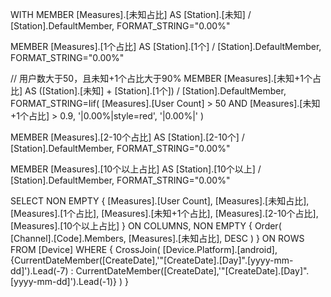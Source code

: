 WITH MEMBER [Measures].[未知占比] AS
[Station].[未知] / [Station].DefaultMember,
FORMAT_STRING="0.00%"

MEMBER [Measures].[1个占比] AS
[Station].[1个] / [Station].DefaultMember,
FORMAT_STRING="0.00%"

// 用户数大于50，且未知+1个占比大于90%
MEMBER [Measures].[未知+1个占比] AS
([Station].[未知] + [Station].[1个]) / [Station].DefaultMember,
FORMAT_STRING=Iif(
    [Measures].[User Count] > 50 AND [Measures].[未知+1个占比] > 0.9,
    '|0.00%|style=red',
    '|0.00%|'
)

MEMBER [Measures].[2-10个占比] AS
[Station].[2-10个] / [Station].DefaultMember,
FORMAT_STRING="0.00%"

MEMBER [Measures].[10个以上占比] AS
[Station].[10个以上] / [Station].DefaultMember,
FORMAT_STRING="0.00%"

SELECT
NON EMPTY {
    [Measures].[User Count],
    [Measures].[未知占比],
    [Measures].[1个占比],
    [Measures].[未知+1个占比],
    [Measures].[2-10个占比],
    [Measures].[10个以上占比]
} ON COLUMNS,
NON EMPTY {
    Order(
		[Channel].[Code].Members,
		[Measures].[未知占比],
		DESC
	)
} ON ROWS
FROM [Device]
WHERE {
    CrossJoin(
        [Device.Platform].[android],
        {CurrentDateMember([CreateDate],'"[CreateDate].[Day]"\.[yyyy-mm-dd]').Lead(-7) : CurrentDateMember([CreateDate],'"[CreateDate].[Day]"\.[yyyy-mm-dd]').Lead(-1)}
    )
}